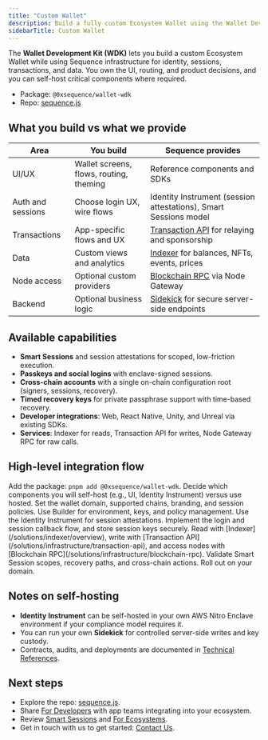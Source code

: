 ```yaml
---
title: "Custom Wallet"
description: Build a fully custom Ecosystem Wallet using the Wallet Development Kit on top of Sequence infrastructure. Self-host critical components if needed.
sidebarTitle: Custom Wallet
---
```


The **Wallet Development Kit (WDK)** lets you build a custom Ecosystem Wallet while using Sequence infrastructure for identity, sessions, transactions, and data. You own the UI, routing, and product decisions, and you can self-host critical components where required.

- Package: `@0xsequence/wallet-wdk`
- Repo: [sequence.js](https://github.com/0xsequence/sequence.js)

## What you build vs what we provide

| Area | You build | Sequence provides |
| --- | --- | --- |
| UI/UX | Wallet screens, flows, routing, theming | Reference components and SDKs |
| Auth and sessions | Choose login UX, wire flows | Identity Instrument (session attestations), Smart Sessions model |
| Transactions | App-specific flows and UX | [Transaction API](/solutions/infrastructure/transaction-api) for relaying and sponsorship |
| Data | Custom views and analytics | [Indexer](/solutions/indexer/overview) for balances, NFTs, events, prices |
| Node access | Optional custom providers | [Blockchain RPC](/solutions/infrastructure/blockchain-rpc) via Node Gateway |
| Backend | Optional business logic | [Sidekick](/solutions/infrastructure/sidekick) for secure server-side endpoints |

## Available capabilities

- **Smart Sessions** and session attestations for scoped, low-friction execution.
- **Passkeys and social logins** with enclave-signed sessions.
- **Cross-chain accounts** with a single on-chain configuration root (signers, sessions, recovery).
- **Timed recovery keys** for private passphrase support with time-based recovery.
- **Developer integrations**: Web, React Native, Unity, and Unreal via existing SDKs.
- **Services**: Indexer for reads, Transaction API for writes, Node Gateway RPC for raw calls.

## High-level integration flow

<Steps>
  <Step title="Install and plan hosting">
    Add the package: <code>pnpm add @0xsequence/wallet-wdk</code>. Decide which components you will self-host (e.g., UI, Identity Instrument) versus use hosted.
  </Step>
  <Step title="Configure ecosystem metadata">
    Set the wallet domain, supported chains, branding, and session policies. Use Builder for environment, keys, and policy management.
  </Step>
  <Step title="Wire identity and sessions">
    Use the Identity Instrument for session attestations. Implement the login and session callback flow, and store session keys securely.
  </Step>
  <Step title="Connect services">
    Read with [Indexer](/solutions/indexer/overview), write with [Transaction API](/solutions/infrastructure/transaction-api), and access nodes with [Blockchain RPC](/solutions/infrastructure/blockchain-rpc).
  </Step>
  <Step title="Test and ship">
    Validate Smart Session scopes, recovery paths, and cross-chain actions. Roll out on your domain.
  </Step>
</Steps>

## Notes on self-hosting

- **Identity Instrument** can be self-hosted in your own AWS Nitro Enclave environment if your compliance model requires it.
- You can run your own **Sidekick** for controlled server-side writes and key custody.
- Contracts, audits, and deployments are documented in [Technical References](/solutions/technical-references/overview).

## Next steps

- Explore the repo: [sequence.js](https://github.com/0xsequence/sequence.js).
- Share [For Developers](/solutions/wallets/developers/overview) with app teams integrating into your ecosystem.
- Review [Smart Sessions](/solutions/wallets/ecosystems/smart-sessions) and [For Ecosystems](/solutions/wallets/ecosystems/overview).
- Get in touch with us to get started: [Contact Us](https://sequence.xyz/contact).

